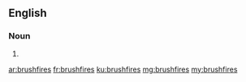 ==English==

===Noun===
{{head|en|plural}}

# {{plural of|brushfire|lang=en}}

[[ar:brushfires]]
[[fr:brushfires]]
[[ku:brushfires]]
[[mg:brushfires]]
[[my:brushfires]]